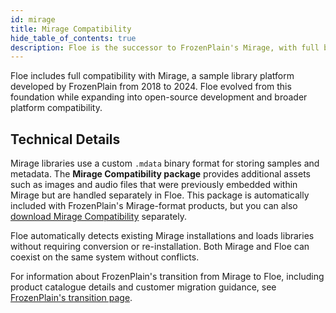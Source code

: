 ```yaml
---
id: mirage
title: Mirage Compatibility
hide_table_of_contents: true
description: Floe is the successor to FrozenPlain's Mirage, with full backwards compatibility
---
```


<!--
SPDX-FileCopyrightText: 2025 Sam Windell
SPDX-License-Identifier: CC-BY-SA-4.0
-->

Floe includes full compatibility with Mirage, a sample library platform developed by FrozenPlain from 2018 to 2024. Floe evolved from this foundation while expanding into open-source development and broader platform compatibility. 

## Technical Details

Mirage libraries use a custom `.mdata` binary format for storing samples and metadata. The **Mirage Compatibility package** provides additional assets such as images and audio files that were previously embedded within Mirage but are handled separately in Floe. This package is automatically included with FrozenPlain's Mirage-format products, but you can also [download Mirage Compatibility](/packages/mirage-compatibility) separately.

Floe automatically detects existing Mirage installations and loads libraries without requiring conversion or re-installation. Both Mirage and Floe can coexist on the same system without conflicts.

For information about FrozenPlain's transition from Mirage to Floe, including product catalogue details and customer migration guidance, see [FrozenPlain's transition page](https://www.frozenplain.com/support/mirage/mirage-floe-transition).
